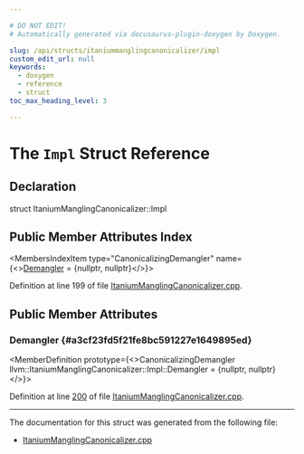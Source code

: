 ```yaml
---

# DO NOT EDIT!
# Automatically generated via docusaurus-plugin-doxygen by Doxygen.

slug: /api/structs/itaniummanglingcanonicalizer/impl
custom_edit_url: null
keywords:
  - doxygen
  - reference
  - struct
toc_max_heading_level: 3

---
```





# The `Impl` Struct Reference

<DoxygenPage pluginConfig={pluginConfig}>



## Declaration

<CodeBlock>struct ItaniumManglingCanonicalizer::Impl</CodeBlock>

## Public Member Attributes Index

<MembersIndex>

<MembersIndexItem
  type="CanonicalizingDemangler"
  name={<><a href="#a3cf23fd5f21fe8bc591227e1649895ed">Demangler</a> = &#123;nullptr, nullptr&#125;</>}>
</MembersIndexItem>

</MembersIndex>


Definition at line 199 of file <a href="/docs/api/files/lib/lib/profiledata/itaniummanglingcanonicalizer-cpp">ItaniumManglingCanonicalizer.cpp</a>.

<SectionDefinition>

## Public Member Attributes

### Demangler {#a3cf23fd5f21fe8bc591227e1649895ed}

<MemberDefinition
  prototype={<>CanonicalizingDemangler llvm::ItaniumManglingCanonicalizer::Impl::Demangler = &#123;nullptr, nullptr&#125;</>}>

Definition at line <a href="/docs/api/files/lib/lib/profiledata/itaniummanglingcanonicalizer-cpp/#l00200">200</a> of file <a href="/docs/api/files/lib/lib/profiledata/itaniummanglingcanonicalizer-cpp">ItaniumManglingCanonicalizer.cpp</a>.
</MemberDefinition>

</SectionDefinition>

<hr/>

The documentation for this struct was generated from the following file:

<ul>
<li><a href="/docs/api/files/lib/lib/profiledata/itaniummanglingcanonicalizer-cpp">ItaniumManglingCanonicalizer.cpp</a></li>
</ul>

</DoxygenPage>
